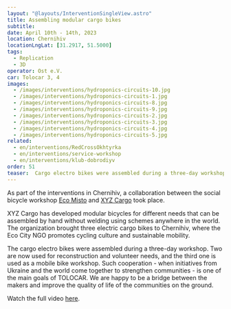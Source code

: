 ```yaml
---
layout: "@layouts/InterventionSingleView.astro"
title: Assembling modular cargo bikes
subtitle: 
date: April 10th - 14th, 2023
location: Chernihiv
locationLngLat: [31.2917, 51.5000]
tags: 
  - Replication
  - 3D 
operator: Ost e.V.
car: Tolocar 3, 4
images:
  - /images/interventions/hydroponics-circuits-10.jpg
  - /images/interventions/hydroponics-circuits-1.jpg
  - /images/interventions/hydroponics-circuits-8.jpg
  - /images/interventions/hydroponics-circuits-9.jpg
  - /images/interventions/hydroponics-circuits-2.jpg
  - /images/interventions/hydroponics-circuits-3.jpg
  - /images/interventions/hydroponics-circuits-4.jpg
  - /images/interventions/hydroponics-circuits-5.jpg
related:
  - en/interventions/RedCrossOkhtyrka
  - en/interventions/service-workshop
  - en/interventions/klub-dobrodiyv
order: 51
teaser:  Cargo electro bikes were assembled during a three-day workshop in Chernihiv. 
---
```

As part of the interventions in Chernihiv, a collaboration between the social bicycle workshop [Eco Misto](https://www.facebook.com/eco.cn.ua/) and [XYZ Cargo](http://www.xyzcargo.com/about/) took place.

XYZ Cargo has developed modular bicycles for different needs that can be assembled by hand without welding using schemes anywhere in the world. The organization brought three electric cargo bikes to Chernihiv, where the Eco City NGO promotes cycling culture and sustainable mobility.

The cargo electro bikes were assembled during a three-day workshop. Two are now used for reconstruction and volunteer needs, and the third one is used as a mobile bike workshop. Such cooperation - when initiatives from Ukraine and the world come together to strengthen communities - is one of the main goals of TOLOCAR. We are happy to be a bridge between the makers and improve the quality of life of the communities on the ground.

Watch the full video [here](https://www.instagram.com/reel/CrYGvzwIS0P/?utm_source=ig_web_copy_link&igshid=MzRlODBiNWFlZA==). 
